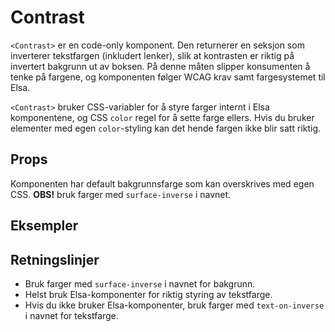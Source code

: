 
<Meta of={ContrastStories} />

# Contrast

<ComponentLinkRow
  docsHref="https://design.domstol.no/987b33f71/p/57aa58-divider/b/587136"
  githubHref="https://github.com/domstolene/designsystem/tree/main/packages/components/src/components/Contrast"
  storybookHref="https://domstolene.github.io/designsystem/?path=/story/dds-components-contrast--default"
  withBottomSpacing
/>

`<Contrast>` er en code-only komponent. Den returnerer en seksjon som inverterer tekstfargen (inkludert lenker), slik at kontrasten er riktig på invertert bakgrunn ut av boksen.
På denne måten slipper konsumenten å tenke på fargene, og komponenten følger WCAG krav samt fargesystemet til Elsa.

`<Contrast>` bruker CSS-variabler for å styre farger internt i Elsa komponentene, og CSS `color` regel for å sette farge ellers. Hvis du bruker elementer med egen `color`-styling kan det hende fargen ikke blir satt riktig.

## Props

Komponenten har default bakgrunnsfarge som kan overskrives med egen CSS. **OBS!** bruk farger med `surface-inverse` i navnet.

<Canvas of={ContrastStories.Default} />
<Controls of={ContrastStories.Default} />

## Eksempler

<Canvas of={ContrastStories.Examples} />

## Retningslinjer

- Bruk farger med `surface-inverse` i navnet for bakgrunn.
- Helst bruk Elsa-komponenter for riktig styring av tekstfarge.
- Hvis du ikke bruker Elsa-komponenter, bruk farger med `text-on-inverse` i navnet for tekstfarge.
